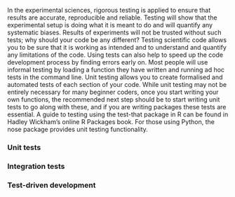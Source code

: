 In the experimental sciences, rigorous testing is applied to ensure that results are accurate, reproducible and reliable. Testing will show that the experimental setup is doing what it is meant to do and will quantify any systematic biases. Results of experiments will not be trusted without such tests; why should your code be any different? Testing scientific code allows you to be sure that it is working as intended and to understand and quantify any limitations of the code. Using tests can also help to speed up the code development process by finding errors early on. Most people will use informal testing by loading a function they have written and running ad hoc tests in the command line. Unit testing allows you to create formalised and automated tests of each section of your code. While unit testing may not be entirely necessary for many beginner coders, once you start writing your own functions, the recommended next step should be to start writing unit tests to go along with these, and if you are writing packages these tests are essential. A guide to testing using the test-that package in R can be found in Hadley Wickham’s online R Packages book. For those using Python, the nose package provides unit testing functionality.

###  Unit tests

###   Integration tests

###   Test-driven development
